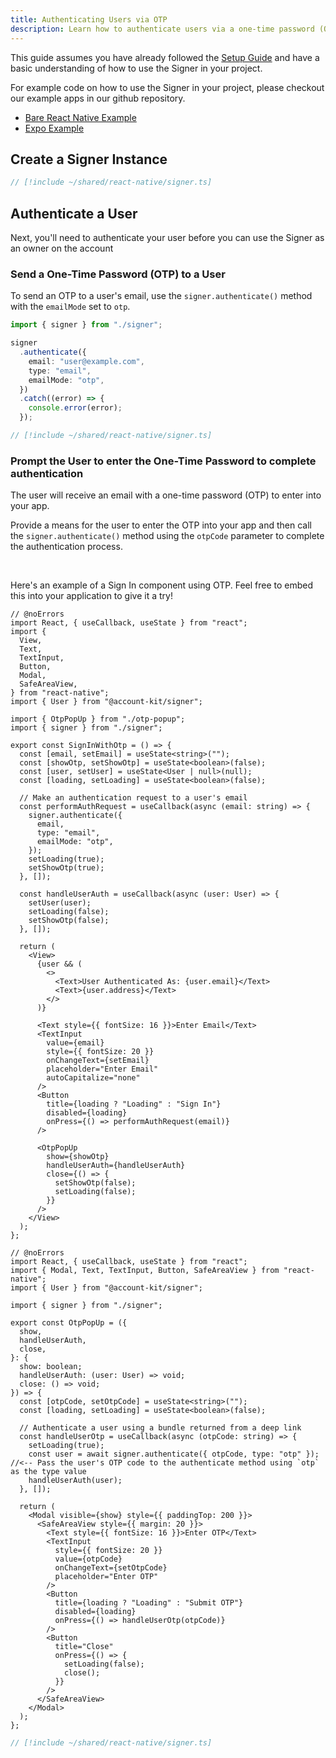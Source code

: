 ```yaml
---
title: Authenticating Users via OTP
description: Learn how to authenticate users via a one-time password (OTP), sent to their email
---
```



This guide assumes you have already followed the [Setup Guide](/react-native/signer/setup-guide) and have a basic understanding of how to use the Signer in your project.

<Info>
For example code on how to use the Signer in your project, please checkout our example apps in our github repository.

- [Bare React Native Example](https://github.com/alchemyplatform/aa-sdk/tree/main/examples/react-native-bare-example)
- [Expo Example](https://github.com/alchemyplatform/aa-sdk/tree/main/examples/react-native-expo-example)

</Info>

## Create a Signer Instance

```ts twoslash
// [!include ~/shared/react-native/signer.ts]
```

## Authenticate a User

Next, you'll need to authenticate your user before you can use the Signer as an owner on the account

### Send a One-Time Password (OTP) to a User

To send an OTP to a user's email, use the `signer.authenticate()` method with the `emailMode` set to `otp`.

<CodeBlocks>

```ts twoslash [example.ts]
import { signer } from "./signer";

signer
  .authenticate({
    email: "user@example.com",
    type: "email",
    emailMode: "otp",
  })
  .catch((error) => {
    console.error(error);
  });
```

```ts twoslash [signer.ts] filename="signer.ts"
// [!include ~/shared/react-native/signer.ts]
```

</CodeBlocks>

### Prompt the User to enter the One-Time Password to complete authentication

The user will receive an email with a one-time password (OTP) to enter into your app.

Provide a means for the user to enter the OTP into your app and then call the `signer.authenticate()` method using the `otpCode` parameter to complete the authentication process.

<br />

Here's an example of a Sign In component using OTP. Feel free to embed this into your application to give it a try!

<CodeBlocks>

```tsx sign-in-with-otp.tsx twoslash filename="sign-in-with-otp.tsx"
// @noErrors
import React, { useCallback, useState } from "react";
import {
  View,
  Text,
  TextInput,
  Button,
  Modal,
  SafeAreaView,
} from "react-native";
import { User } from "@account-kit/signer";

import { OtpPopUp } from "./otp-popup";
import { signer } from "./signer";

export const SignInWithOtp = () => {
  const [email, setEmail] = useState<string>("");
  const [showOtp, setShowOtp] = useState<boolean>(false);
  const [user, setUser] = useState<User | null>(null);
  const [loading, setLoading] = useState<boolean>(false);

  // Make an authentication request to a user's email
  const performAuthRequest = useCallback(async (email: string) => {
    signer.authenticate({
      email,
      type: "email",
      emailMode: "otp",
    });
    setLoading(true);
    setShowOtp(true);
  }, []);

  const handleUserAuth = useCallback(async (user: User) => {
    setUser(user);
    setLoading(false);
    setShowOtp(false);
  }, []);

  return (
    <View>
      {user && (
        <>
          <Text>User Authenticated As: {user.email}</Text>
          <Text>{user.address}</Text>
        </>
      )}

      <Text style={{ fontSize: 16 }}>Enter Email</Text>
      <TextInput
        value={email}
        style={{ fontSize: 20 }}
        onChangeText={setEmail}
        placeholder="Enter Email"
        autoCapitalize="none"
      />
      <Button
        title={loading ? "Loading" : "Sign In"}
        disabled={loading}
        onPress={() => performAuthRequest(email)}
      />

      <OtpPopUp
        show={showOtp}
        handleUserAuth={handleUserAuth}
        close={() => {
          setShowOtp(false);
          setLoading(false);
        }}
      />
    </View>
  );
};
```

```tsx otp-popup.tsx twoslash filename="otp-popup.tsx"
// @noErrors
import React, { useCallback, useState } from "react";
import { Modal, Text, TextInput, Button, SafeAreaView } from "react-native";
import { User } from "@account-kit/signer";

import { signer } from "./signer";

export const OtpPopUp = ({
  show,
  handleUserAuth,
  close,
}: {
  show: boolean;
  handleUserAuth: (user: User) => void;
  close: () => void;
}) => {
  const [otpCode, setOtpCode] = useState<string>("");
  const [loading, setLoading] = useState<boolean>(false);

  // Authenticate a user using a bundle returned from a deep link
  const handleUserOtp = useCallback(async (otpCode: string) => {
    setLoading(true);
    const user = await signer.authenticate({ otpCode, type: "otp" }); //<-- Pass the user's OTP code to the authenticate method using `otp` as the type value
    handleUserAuth(user);
  }, []);

  return (
    <Modal visible={show} style={{ paddingTop: 200 }}>
      <SafeAreaView style={{ margin: 20 }}>
        <Text style={{ fontSize: 16 }}>Enter OTP</Text>
        <TextInput
          style={{ fontSize: 20 }}
          value={otpCode}
          onChangeText={setOtpCode}
          placeholder="Enter OTP"
        />
        <Button
          title={loading ? "Loading" : "Submit OTP"}
          disabled={loading}
          onPress={() => handleUserOtp(otpCode)}
        />
        <Button
          title="Close"
          onPress={() => {
            setLoading(false);
            close();
          }}
        />
      </SafeAreaView>
    </Modal>
  );
};
```

```ts twoslash [signer.ts] filename="signer.ts"
// [!include ~/shared/react-native/signer.ts]
```

</CodeBlocks>
